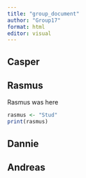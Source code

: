 ```yaml
---
title: "group_document"
author: "Group17"
format: html
editor: visual
---
```


## Casper

## Rasmus

Rasmus was here

```r
rasmus <- "Stud"
print(rasmus)
```

## Dannie

## Andreas
